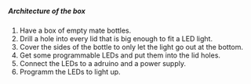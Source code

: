 <title>Mate lights | Portfolio</title>

##### Architecture of the box

1. Have a box of empty mate bottles.
2. Drill a hole into every lid that is big enough to fit a LED light.
3. Cover the sides of the bottle to only let the light go out at the bottom.
4. Get some programmable LEDs and put them into the lid holes.
5. Connect the LEDs to a adruino and a power supply.
6. Programm the LEDs to light up.

